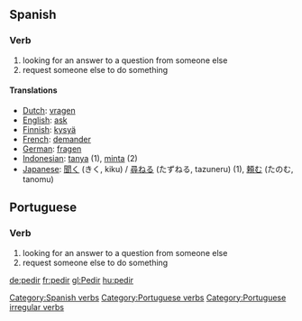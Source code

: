 ==Spanish==
===Verb===
[[Category:Spanish verbs]]
# looking for an answer to a question from someone else
# request someone else to do something

====Translations====
*[[Dutch]]: [[vragen]]
*[[English]]: [[ask]]
*[[Finnish]]: [[kysyä]]
*[[French]]: [[demander]]
*[[German]]: [[fragen]]
*[[Indonesian]]: [[tanya]] (1), [[minta]] (2)
*[[Japanese]]: [[聞く]] (きく, kiku) / [[尋ねる]] (たずねる, tazuneru) (1), [[頼む]] (たのむ, tanomu)

==Portuguese==
===Verb===
[[Category:Portuguese verbs]]
[[Category:Portuguese irregular verbs]]
# looking for an answer to a question from someone else
# request someone else to do something

[[de:pedir]]
[[fr:pedir]]
[[gl:Pedir]]
[[hu:pedir]]
